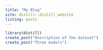 ```yaml
---
title: "My Blog"
site: distill::distill_website
listing: posts
---
```

```r
library(distill)
create_post("Description of the dataset")
create_post("Three models")
```

